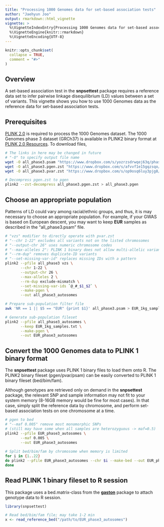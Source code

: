 ```yaml
---
title: "Processing 1000 Genomes data for set-based association tests"
author: "Jaehyun Joo"
output: rmarkdown::html_vignette
vignette: >
  %\VignetteIndexEntry{Processing 1000 Genomes data for set-based association tests}
  %\VignetteEngine{knitr::rmarkdown}
  %\VignetteEncoding{UTF-8}
---
```


```r
knitr::opts_chunk$set(
  collapse = TRUE,
  comment = "#>"
)
```

## Overview

A set-based association test in the **snpsettest** package requires a reference
data set to infer pairwise linkage disequilibrium (LD) values between a set of
variants. This vignette shows you how to use 1000 Genomes data as the reference
data for set-based association tests.

## Prerequisites

[PLINK 2.0](https://www.cog-genomics.org/plink/2.0/) is required to process the
1000 Genomes dataset. The 1000 Genomes phase 3 dataset (GRCh37) is available in
PLINK2 binary format at [PLINK 2.0
Resources](https://www.cog-genomics.org/plink/2.0/resources#1kg_phase3). To download files, 

```bash
# The links in here may be changed in future
# "-O" to specify output file name
wget -O all_phase3.psam "https://www.dropbox.com/s/yozrzsdrwqej63q/phase3_corrected.psam?dl=1"
wget -O all_phase3.pgen.zst "https://www.dropbox.com/s/afvvf1e15gqzsqo/all_phase3.pgen.zst?dl=1"
wget -O all_phase3.pvar.zst "https://www.dropbox.com/s/op9osq6luy3pjg8/all_phase3.pvar.zst?dl=1"

# Decompress pgen.zst to pgen
plink2 --zst-decompress all_phase3.pgen.zst > all_phase3.pgen
```

## Choose an appropriate population

Patterns of LD could vary among racial/ethnic groups, and thus, it is may
necessary to choose an appropriate population. For example, if your GWAS is
based on European descent, you may want to keep **EUR** samples as described in
the "all_phase3.psam" file.

```bash
# "vzs" modifier to directly operate with pvar.zst
# "--chr 1-22" excludes all variants not on the listed chromosomes
# "--output-chr 26" uses numeric chromosome codes
# "--max-alleles 2": PLINK 1 binary does not allow multi-allelic variants
# "--rm-dup" removes duplicate-ID variants
# "--set-missing-var-id" replaces missing IDs with a pattern
plink2 --pfile all_phase3 vzs \
       --chr 1-22 \
       --output-chr 26 \
       --max-alleles 2 \
       --rm-dup exclude-mismatch \
       --set-missing-var-ids `@_#_$1_$2` \
       --make-pgen \
       --out all_phase3_autosomes

# Prepare sub-population filter file
awk 'NR == 1 || $5 == "EUR" {print $1}' all_phase3.psam > EUR_1kg_samples.txt

# Generate sub-population fileset
plink2 --pfile all_phase3_autosomes \
       --keep EUR_1kg_samples.txt \
       --make-pgen \
       --out EUR_phase3_autosomes
```

## Convert the 1000 Genomes data to PLINK 1 binary format

The **snpsettest** package uses PLINK 1 binary files to load them onto R. The
PLINK2 binary fileset (pgen/pvar/psam) can be easily converted to PLINK 1 binary
fileset (bed/bim/fam).

Although genotypes are retrieved only on demand in the **snpsettest** package,
the relevant SNP and sample information may not fit to your system memory
(8-16GB memory would be fine for most cases). In that case, simply split the
reference data by chromosome, and perform set-based association tests on one
chromosome at a time.

```bash
# pgen to bed
# "--maf 0.005" remove most monomorphic SNPs 
# (still may have some when all samples are heterozyguous -> maf=0.5)
plink2 --pfile EUR_phase3_autosomes \
       --maf 0.005 \
       --out EUR_phase3_autosomes
       
# Split bed/bim/fam by chromosome when memory is limited
for i in {1..22}
do plink2 --pfile EUR_phase3_autosomes --chr $i --make-bed --out EUR_phase_chr$i
done
```

## Read PLINK 1 binary fileset to R session

This package uses a bed.matrix-class from the
[**gaston**](https://cran.r-project.org/web/packages/gaston/index.html) package
to attach genotype data to R session.

```r
library(snpsettest)

# Read bed/bim/fam file; may take 1-2 min
x <- read_reference_bed("/path/to/EUR_phase3_autosomes")
```
